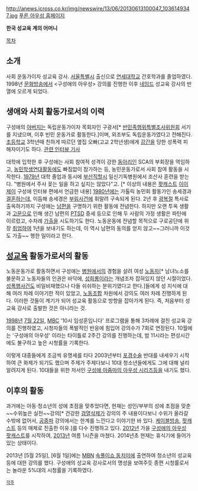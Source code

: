 http://anews.icross.co.kr/img/newswire/13/06/20130613100047_1036149347.jpg
[http://www.aoosung.com/ 푸른 아우성 홈페이지]

'''한국 성교육 계의 어머니'''

[[목차]]
== 소개 ==
사회 운동가이자 성교육 강사. [[서울특별시]] 출신으로 [[연세대학교]] 간호학과를 졸업하였다. 1998년 [[문화방송]]에서 <구성애의 아우성> 강의를 진행한 이후 [[네임드]] 성교육 강사의 반열에 오르게 되었다.

== 생애와 사회 활동가로서의 이력 ==
구성애의 [[아버지]]는 독립운동가이자 목회자인 구광서[* [[반민족행위특별조사위원회]] 서기를 지냈으며, 이후 빈민 운동가로 활동한다.]이며, 외조부도 독립운동가였다고 전해진다. [[초등학교]] 3학년때 친하게 따르던 옆집 오빠(고교 2학년생)에게 [[강간]]을 당한 성폭력 피해자이기도 하다. [http://news.naver.com/main/read.nhn?mode=LSD&mid=sec&sid1=102&oid=047&aid=0000037987 관련 인터뷰 기사]

대학에 입학한 후 구성애는 사회 참여적 성격이 강한 [[동아리]]인 SCA의 부회장을 역임하고, [[농민학생연대활동]]에도 빠짐없이 참가하는 등, 농민운동가로서 사회 참여 활동을 시작한다. [[1979년]] 대학 졸업과 동시에 [[부산광역시|부산직할시]] 일신기독병원에서 조산사 훈련을 받는다. "병원에서 주사 꽂는 일을 하고 싶지는 않았다"고. [* 이상의 내용은 [[팟캐스트]] [[이이제이#s-2|이이제이]] 구성애 인터뷰 편에서 언급한 내용]  [[1980년]]에는 가톨릭 농민회 활동가인 송세경과 [[결혼]]하는데, 이듬해 송세경은 [[부림사건]]에 휘말려 구속되게 된다. 2년 후 [[광복절]] 특사로 출옥하기까지 구성애는 [[남편]]을 구명하기 위한 활동에 전념한다. 하지만 오랜 투옥 생활과 [[고문]]으로 인해 생긴 남편의 [[PTSD]] 증세 등으로 인해 두 사람의 가정 생활은 파탄에 이르렀고, 수차례 [[가출]]을 시도하기도 한다. 노동운동에 전념할 목적으로 구로공단에 위장 [[취업]]하여 1년을 보내기도 하는데, 이 역시 남편의 동의를 얻지 않고~~그러니까 이것도 가출~~ 행한 일이라고 한다.

== [[성교육]] 활동가로서의 활동 ==
노동운동가로 활동하면서 구성애는 [[병원]]에서의 경험을 살려 여성 [[노동자]][* 남녀노소를 불문하고 노동자들의 인권은 바닥에, [[성희롱]]이라는 개념조차 잡혀있지 않던 시절이었다. [[성폭행]]사건도 비일비재했으나 다들 쉬쉬하는 분위기였다고 한다.]들에게 성 지식에 대해 여러 차례 이야기한 적이 있었고, [[노동조합]] 차원에서 강의도 여러 차례 진행하게 된다. 이러한 것들이 계기가 되어 성교육 활동으로 방향을 잡아가게 된다. 즉, 처음부터 성교육 강사로 출발한 것은 아니라는 것.

[[1998년]] [[7월 22일]], [[MBC]] '10시 임성훈입니다' 프로그램을 통해 3차례에 걸친 성교육 강의를 진행하였고, 시청자들의 폭발적인 반응에 힘입어 강의수가 7회로 연장된다. 10월에는 '구성애의 아우성' 이라는 타이틀로 2주간 강의를 진행하는데, 밤 11시라는 편성시간에도 불구하고 높은 시청률을 기록한다.

이렇게 대중들에게 조금씩 유명세를 타다 2003년부터 [[포경수술]] 반대를 내세우기 시작하여 큰 화제가 되기도 했으며 주제가 주제다보니 10대 청소년들에게도 그에 대해 널리 알려지게 된다. 10대들을 위한 저서인 [[구성애 아줌마의 아우성 시리즈]]등을 내기도 했다.

== 이후의 활동 ==
과거에는 아동·청소년의 성에 초점을 맞추었다면, 현재는 성인/부부의 성에 초점을 맞춘 ~~수위높은 실전~~강의[* 건강한 [[섹스|검열삭제]]가 강의의 주 내용이다보니 수위가 올라갈 수밖에 없어서, [[지상파 방송|공중파]] 강의에서는 한계를 느낀다고 이야기한 바 있다. [[케이블방송]], [[팟캐스트]] 등의 매체로 진출한 이유.]를 다수 진행하고 있다. [[2012]]년 가을 [https://itunes.apple.com/kr/podcast/id569322285 구성애의 아우성 팟캐스트]를 시작하여, [[2013년]] 여름 1시즌을 마쳤다. 2014년초 현재는 휴식기에 들어가 있는 상태이다. 

2013년 [5월 25일], [6월 1일]에는 [[MBN]] [[속풀이쇼 동치미]]에 출연하여 청소년의 성교육 등에 대한 강의를 했다. 구성애의 성교육 강사로서의 명성을 보여주듯 종편 시청률로서는 놀라운 5%대의 시청률을 기록하였다.

 [[각주]]

